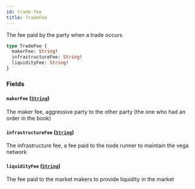 ```yaml
---
id: trade-fee
title: TradeFee
---
```



The fee paid by the party when a trade occurs

```graphql
type TradeFee {
  makerFee: String!
  infrastructureFee: String!
  liquidityFee: String!
}
```


### Fields

#### `makerFee` ([`String`](/docs/mainnet/graphql/scalars/string))

The maker fee, aggressive party to the other party (the one who had an order in the book)


#### `infrastructureFee` ([`String`](/docs/mainnet/graphql/scalars/string))

The infrastructure fee, a fee paid to the node runner to maintain the vega network


#### `liquidityFee` ([`String`](/docs/mainnet/graphql/scalars/string))

The fee paid to the market makers to provide liquidity in the market




